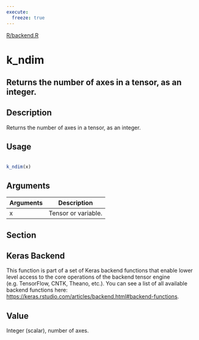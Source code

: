 ```yaml
---
execute:
  freeze: true
---
```


[R/backend.R](https://github.com/rstudio/keras//blob/main/R/backend.R#L1807) 

# k_ndim

## Returns the number of axes in a tensor, as an integer.

## Description
 Returns the number of axes in a tensor, as an integer. 


## Usage
```r
 
k_ndim(x) 
```

## Arguments
|Arguments|Description|
|---|---|
| x | Tensor or variable. |


## Section

## Keras Backend

   This function is part of a set of Keras backend functions that enable lower level access to the core operations of the backend tensor engine (e.g. TensorFlow, CNTK, Theano, etc.).  You can see a list of all available backend functions here: [https://keras.rstudio.com/articles/backend.html#backend-functions](https://keras.rstudio.com/articles/backend.html#backend-functions). 

## Value
 Integer (scalar), number of axes. 




